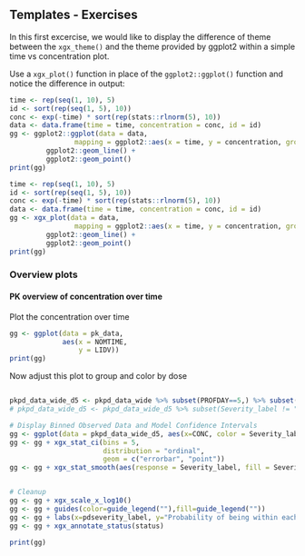 ## Templates - Exercises


<!-- Two different xgx excercise types:

1. xgx template testing
    - Go through the loading / altering of the dataframe under the "setup" section of a xgx Rmd Template
    - xgx_auto_explore
2. xgxr functions
    
-->

In this first excercise, we would like to display the difference of theme
between the `xgx_theme()` and the theme provided by ggplot2 within a 
simple time vs concentration plot.

Use a `xgx_plot()` function in place of the `ggplot2::ggplot()` function and 
notice the difference in output:


```r


time <- rep(seq(1, 10), 5)
id <- sort(rep(seq(1, 5), 10))
conc <- exp(-time) * sort(rep(stats::rlnorm(5), 10))
data <- data.frame(time = time, concentration = conc, id = id)
gg <- ggplot2::ggplot(data = data,
                mapping = ggplot2::aes(x = time, y = concentration, group = id)) +
         ggplot2::geom_line() +
         ggplot2::geom_point()
print(gg)
```

```r
time <- rep(seq(1, 10), 5)
id <- sort(rep(seq(1, 5), 10))
conc <- exp(-time) * sort(rep(stats::rlnorm(5), 10))
data <- data.frame(time = time, concentration = conc, id = id)
gg <- xgx_plot(data = data,
                mapping = ggplot2::aes(x = time, y = concentration, group = id)) +
         ggplot2::geom_line() +
         ggplot2::geom_point()
print(gg)
```


### Overview plots

#### PK overview of concentration over time

Plot the concentration over time
```r
gg <- ggplot(data = pk_data,
             aes(x = NOMTIME,
                 y = LIDV))
print(gg)
```

Now adjust this plot to group and color by dose
```r

```

```r
pkpd_data_wide_d5 <- pkpd_data_wide %>% subset(PROFDAY==5,) %>% subset(CENS==0,)
# pkpd_data_wide_d5 <- pkpd_data_wide_d5 %>% subset(Severity_label != "Severe")

# Display Binned Observed Data and Model Confidence Intervals
gg <- ggplot(data = pkpd_data_wide_d5, aes(x=CONC, color = Severity_label))
gg <- gg + xgx_stat_ci(bins = 5,
                       distribution = "ordinal",
                       geom = c("errorbar", "point"))
gg <- gg + xgx_stat_smooth(aes(response = Severity_label, fill = Severity_label), method = "polr")


# Cleanup
gg <- gg + xgx_scale_x_log10()
gg <- gg + guides(color=guide_legend(""),fill=guide_legend(""))
gg <- gg + labs(x=pdseverity_label, y="Probability of being within each class")
gg <- gg + xgx_annotate_status(status)

print(gg)
```